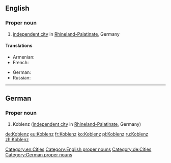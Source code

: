==English==
{{wikipedia}}
===Proper noun===
{{head|en}}
# [[independent city]] in [[Rhineland-Palatinate]], Germany

====Translations====
{{trans-top|city in Germany}}
* Armenian: {{t|hy|Կոբլենց|tr=Koblencʿ|sc=Armn}}
* French: {{t+|fr|Coblence}}
{{trans-mid}}
* German: {{t+|de|Koblenz}}
* Russian: {{t|ru|Кобленц|sc=Cyrl}}
{{trans-bottom}}

[[Category:en:Cities]]
[[Category:English proper nouns]]

----

==German==
{{wikipedia|lang=de}}
===Proper noun===
{{head|de}}
# Koblenz ([[independent city]] in [[Rhineland-Palatinate]], Germany)

[[Category:de:Cities]]
[[Category:German proper nouns]]

[[de:Koblenz]]
[[eu:Koblenz]]
[[fr:Koblenz]]
[[ko:Koblenz]]
[[pl:Koblenz]]
[[ru:Koblenz]]
[[zh:Koblenz]]